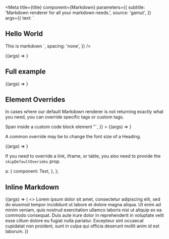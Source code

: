 
<Meta
  title={title}
  component={Markdown}
  parameters={{
    subtitle: 'Markdown renderer for all your markdown needs.',
    source: 'gamut',
  }}
  args={{
    text: `
## Hello World
This is markdown
    `,
    spacing: 'none',
  }}
/>

<Canvas>
  <Story name="Basics">{(args) => <Markdown {...args} />}</Story>
</Canvas>

<Props story="Basics" />

## Full example

<Canvas>
  <Story name="Full Example" args={{ text: exampleMarkdown }}>
    {(args) => <Markdown {...args} />}
  </Story>
</Canvas>

## Element Overrides

In cases where our default Markdown renderer is not returning exactly what you need, you can override specific tags or custom tags.

<Canvas>
  <Story
    name="Element Overrides"
    args={{
      overrides: elements,
      text: `"## Hello World
          <CodeBlock>Span inside a custom code block element</CodeBlock>
          <CustomElement title='A Custom Component' />"`,
    }}
  >
    {(args) => <Markdown {...args} />}
  </Story>
</Canvas>

A common override may be to change the font size of a Heading.

<Canvas>
  <Story
    name="Tag Overrides"
    args={{ overrides: tags, text: '### Smaller H3' }}
  >
    {(args) => <Markdown {...args} />}
  </Story>
</Canvas>

If you need to override a link, iframe, or table, you also need to provide the `skipDefaultOverides` prop.

  a: {
    component: Text,
  },
};

<Canvas>
  <Story
    name="Link Overrides"
    args={{
      text: 'This was a link](https://codecademy.com).',
      skipDefaultOverides: true,
      overrides,
    }}
  >
    <Markdown skipDefaultOverides />
  </Story>
</Canvas>

## Inline Markdown

<Canvas>
  <Story
    name="Inline Markdown"
    args={{ text: `this is an inline markdown component`, inline: true }}
  >
    {(args) => (
      <>
        Lorem ipsum dolor sit amet, consectetur adipiscing elit, sed do eiusmod
        tempor incididunt ut labore et dolore magna aliqua.
        <Markdown {...args} />
        Ut enim ad minim veniam, quis nostrud exercitation ullamco laboris nisi
        ut aliquip ex ea commodo consequat. Duis aute irure dolor in
        reprehenderit in voluptate velit esse cillum dolore eu fugiat nulla
        pariatur. Excepteur sint occaecat cupidatat non proident, sunt in culpa
        qui officia deserunt mollit anim id est laborum.
      </>
    )}
  </Story>
</Canvas>
